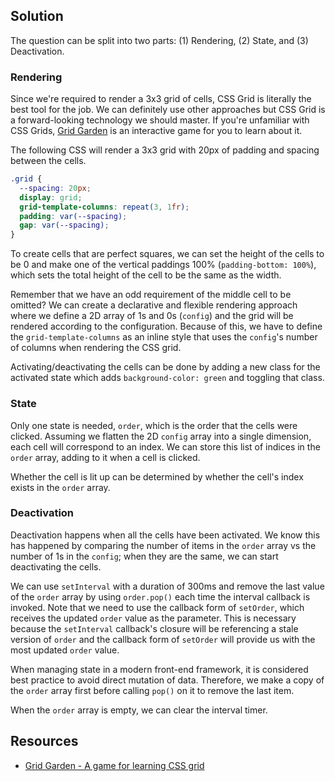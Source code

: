 
## Solution

The question can be split into two parts: (1) Rendering, (2) State, and (3) Deactivation.

### Rendering

Since we're required to render a 3x3 grid of cells, CSS Grid is literally the best tool for the job. We can definitely use other approaches but CSS Grid is a forward-looking technology we should master. If you're unfamiliar with CSS Grids, [Grid Garden](https://cssgridgarden.com/) is an interactive game for you to learn about it.

The following CSS will render a 3x3 grid with 20px of padding and spacing between the cells.

```css
.grid {
  --spacing: 20px;
  display: grid;
  grid-template-columns: repeat(3, 1fr);
  padding: var(--spacing);
  gap: var(--spacing);
}
```

To create cells that are perfect squares, we can set the height of the cells to be 0 and make one of the vertical paddings 100% (`padding-bottom: 100%`), which sets the total height of the cell to be the same as the width.

Remember that we have an odd requirement of the middle cell to be omitted? We can create a declarative and flexible rendering approach where we define a 2D array of 1s and 0s (`config`) and the grid will be rendered according to the configuration. Because of this, we have to define the `grid-template-columns` as an inline style that uses the `config`'s number of columns when rendering the CSS grid.

Activating/deactivating the cells can be done by adding a new class for the activated state which adds `background-color: green` and toggling that class.

### State

Only one state is needed, `order`, which is the order that the cells were clicked. Assuming we flatten the 2D `config` array into a single dimension, each cell will correspond to an index. We can store this list of indices in the `order` array, adding to it when a cell is clicked.

Whether the cell is lit up can be determined by whether the cell's index exists in the `order` array.

### Deactivation

Deactivation happens when all the cells have been activated. We know this has happened by comparing the number of items in the `order` array vs the number of 1s in the `config`; when they are the same, we can start deactivating the cells.

We can use `setInterval` with a duration of 300ms and remove the last value of the `order` array by using `order.pop()` each time the interval callback is invoked. Note that we need to use the callback form of `setOrder`, which receives the updated `order` value as the parameter. This is necessary because the `setInterval` callback's closure will be referencing a stale version of `order` and the callback form of `setOrder` will provide us with the most updated `order` value.

When managing state in a modern front-end framework, it is considered best practice to avoid direct mutation of data. Therefore, we make a copy of the `order` array first before calling `pop()` on it to remove the last item.

When the `order` array is empty, we can clear the interval timer.

<TestCases />
<A11y />

## Resources

- [Grid Garden - A game for learning CSS grid](https://cssgridgarden.com/)
